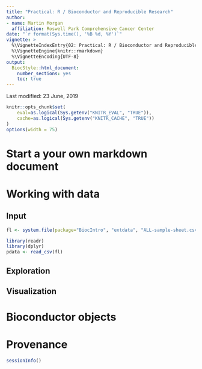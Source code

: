 ```yaml
---
title: "Practical: R / Bioconductor and Reproducible Research"
author:
- name: Martin Morgan
  affiliation: Roswell Park Comprehensive Cancer Center
date: "`r format(Sys.time(), '%B %d, %Y')`"
vignette: >
  %\VignetteIndexEntry{02: Practical: R / Bioconductor and Reproducible Research}
  %\VignetteEngine{knitr::rmarkdown}
  %\VignetteEncoding{UTF-8}
output:
  BiocStyle::html_document:
    number_sections: yes
    toc: true
---
```


Last modified: 23 June, 2019

```r
knitr::opts_chunk$set(
    eval=as.logical(Sys.getenv("KNITR_EVAL", "TRUE")),
    cache=as.logical(Sys.getenv("KNITR_CACHE", "TRUE"))
)
options(width = 75)
```

# Start a your own markdown document

# Working with data

## Input

```r
fl <- system.file(package="BiocIntro", "extdata", "ALL-sample-sheet.csv")
```

```r
library(readr)
library(dplyr)
pdata <- read_csv(fl)
```

## Exploration

## Visualization

# Bioconductor objects

# Provenance

```r
sessionInfo()
```
